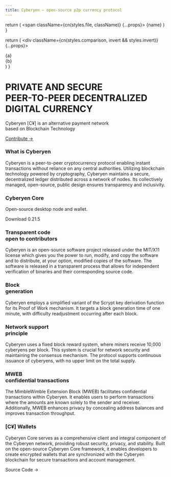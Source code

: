 ```yaml
---
title: Cyberyen — open-source p2p currency protocol
---
```



  return (
    <span className={cn(styles.file, className)} {...props}>
      {name}
    </span>
  )
}

  return (
    <div className={cn(styles.comparison, invert && styles.invert)} {...props}>
      <div>{a}</div>
      <ArrowRightIcon width="1.2em" />
      <div>{b}</div>
    </div>
  )
}

<div className="home-content">
  <div className="content-container" style={{
    backgroundImage: 'url(assets/c.png)',
    backgroundPosition: 'bottom',
    backgroundRepeat: 'no-repeat',
  }}>
    <h1 className="headline">PRIVATE AND SECURE <br className='sm:block hidden'/>PEER-TO-PEER DECENTRALIZED <br className='sm:block hidden'/>DIGITAL CURRENCY</h1>
    <p className="subtitle">Cyberyen [C¥] is an alternative payment network <br className='sm:block hidden'/>based on Blockchain Technology</p>
    <p className="subtitle">
      <a className="nextjs-link" href="https://github.com/cyberyen/cyberyen/" target="_blank">Contribute →</a>
    </p>
  </div>
  <style jsx>{`
    .content-container {
      max-width: 90rem;
      padding-left: max(env(safe-area-inset-left),1.5rem);
      padding-right: max(env(safe-area-inset-right),1.5rem);
      margin: 0 auto;
    }
    .features-container {
      margin: 8rem 0 0;
      padding: 4rem 0;
      background-color: #f3f4f6;
      border-bottom: 1px solid #e5e7eb;
    }
    .features-container .content-container {
      margin-top: -8rem;
    }
    :global(.dark) .features-container {
      background-color: #000;
      border-bottom: 1px solid rgb(38,38,38);
    }
    .headline {
      display: inline-flex;
      font-family: Pixeloperatormono, sans-serif;
      font-size: 3.125rem;
      font-size: min(8.375rem, max(8vw, 2.5rem));
      font-weight: 900;
      font-feature-settings: initial;
      letter-spacing: -.12rem;
      margin-left: -0.2rem;
      margin-top: 3.4rem;
      line-height: 1.1;
      background-image: linear-gradient(146deg,#000,#3C3C3C);
      -webkit-background-clip: text;
      -webkit-text-fill-color: transparent;
      background-clip: text;
    }
    :global(.dark) .headline {
      background-image: linear-gradient(146deg,#fff,#3C3C3C);
    }
    .subtitle {
      font-size: 1.3rem;
      font-size: min(1.3rem, max(3.5vw, 1.2rem));
      font-feature-settings: initial;
      line-height: 1.6;
    }
    .nextjs-link {
      color: currentColor;
      text-decoration: none;
      font-weight: 600;
    }
  `}</style>

  <div className="features-container">
    <div className="content-container">
      <Features>
	<Feature index={0} large href="/docs">
	  <h3>What is Cyberyen</h3>
	  <p>Cyberyen is a peer-to-peer cryptocurrency protocol enabling instant transactions without reliance on any central authorities. Utilizing blockchain technology powered by cryptography, Cyberyen maintains a secure, decentralized ledger distributed across a network of nodes. Its collectively managed, open-source, public design ensures transparency and inclusivity.</p>
	</Feature>
	<Feature index={1} centered className="card-with-border">
	  <div className="h-full flex flex-col justify-between">
	    <h3>Cyberyen Core</h3>
	    <p className='text-left mb-8 text-center'>Open-source desktop node and wallet.</p>
	    <p className="subtitle">
	      <Link className={styles.cta} href="https://github.com/cyberyen/cyberyen/releases/tag/v0.21.5" target="_blank">Download <span>0.21.5</span></Link>
	    </p>
	  </div>
	</Feature>
	<Feature index={2}>
	  <h3>Transparent code <br/>open to contributors</h3>
	  <p className='mr-6'>Cyberyen is an open-source software project released under the MIT/X11 license which gives you the power to run, modify, and copy the software and to distribute, at your option, modified copies of the software. The software is released in a transparent process that allows for independent verification of binaries and their corresponding source code.</p>
	</Feature>
	<Feature index={3} href="/docs/blockchain">
	  <h3>Block <br/>generation</h3>
	  <p className='mr-6'>Cyberyen employs a simplified variant of the Scrypt key derivation function for its Proof of Work mechanism. It targets a block generation time of one minute, with difficulty readjustment occurring after each block.</p>
	</Feature>
	<Feature index={4} href="/docs/mining">
	  <h3>Network support <br/>principle</h3>
	  <p className='mr-6'>Cyberyen uses a fixed block reward system, where miners receive 10,000 cyberyens per block. This system is crucial for network security and maintaining the consensus mechanism. The protocol supports continuous issuance of cyberyens, with no upper limit on the total supply.</p>
	</Feature>
	<Feature index={5} href="/docs/mweb">
	  <h3>MWEB <br/>confidential transactions</h3>
	  <p className='mr-6'>The MimbleWimble Extension Block (MWEB) facilitates confidential transactions within Cyberyen. It enables users to perform transactions where the amounts are known solely to the sender and receiver. Additionally, MWEB enhances privacy by concealing address balances and improves transaction throughput.</p>
	</Feature>
	<Feature index={6} large>
	  <h3>[C¥] Wallets</h3>
	  <p>Cyberyen Core serves as a comprehensive client and integral component of the Cyberyen network, providing robust security, privacy, and stability. Built on the open-source Cyberyen Core framework, it enables developers to create encrypted wallets that are synchronized with the Cyberyen blockchain for secure transactions and account management.</p>
	  <p className="subtitle"><Link className="!no-underline" href="https://github.com/cyberyen/cyberyen/" target="_blank">Source Code →</Link></p>
	</Feature>
      </Features>
    </div>
  </div>
</div>